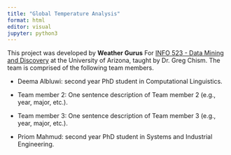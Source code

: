 ```yaml
---
title: "Global Temperature Analysis"
format: html
editor: visual
jupyter: python3
---
```


This project was developed by **Weather Gurus** For [INFO 523 - Data Mining and Discovery](https://datamineaz.org/) at the University of Arizona, taught by Dr. Greg Chism. The team is comprised of the following team members.

-   Deema Albluwi: second year PhD student in Computational Linguistics.
-   Team member 2: One sentence description of Team member 2 (e.g., year, major, etc.).

-   Team member 3: One sentence description of Team member 3 (e.g., year, major, etc.).

-   Priom Mahmud: second year PhD student in Systems and Industrial Engineering.
